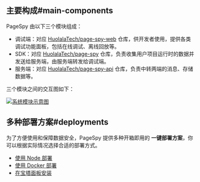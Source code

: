 
## 主要构成#main-components

PageSpy 由以下三个模块组成：

- 调试端：对应 [HuolalaTech/page-spy-web](https://github.com/HuolalaTech/page-spy-web) 仓库，供开发者使用，提供各类调试功能面板，包括在线调试、离线回放等。
- SDK：对应 [HuolalaTech/page-spy](https://github.com/HuolalaTech/page-spy) 仓库，负责收集用户项目运行时的数据并发送给服务端，由服务端转发给调试端。
- 服务端：对应 [HuolalaTech/page-spy-api](https://github.com/HuolalaTech/page-spy-api) 仓库，负责中转两端的消息、存储数据等。

三个模块之间的交互图如下：

<a href={moduleImg} target="_blank">
  <img alt="系统模块示意图" src={moduleImg} />
</a>

## 多种部署方案#deployments

为了方便使用和保障数据安全，PageSpy 提供多种开箱即用的 **一键部署方案**，你可以根据实际情况选择合适的部署方式。

- [使用 Node 部署](./deploy-with-node)
- [使用 Docker 部署](./deploy-with-docker)
- [在宝塔面板安装](./deploy-with-baota)
